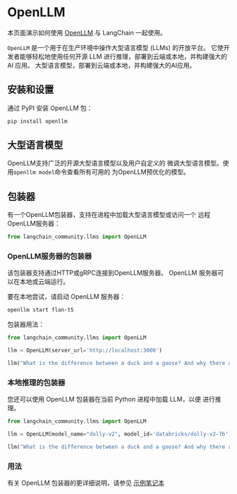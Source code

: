 # OpenLLM

本页面演示如何使用 [OpenLLM](https://github.com/bentoml/OpenLLM)
与 LangChain 一起使用。

`OpenLLM` 是一个用于在生产环境中操作大型语言模型 (LLMs) 的开放平台。
它使开发者能够轻松地使用任何开源 LLM 进行推理，部署到云端或本地，并构建强大的 AI 应用。
大型语言模型，部署到云端或本地，并构建强大的AI应用。

## 安装和设置

通过 PyPI 安装 OpenLLM 包：

```bash
pip install openllm
```

## 大型语言模型

OpenLLM支持广泛的开源大型语言模型以及用户自定义的
微调大型语言模型。使用`openllm model`命令查看所有可用的
为OpenLLM预优化的模型。

## 包装器

有一个OpenLLM包装器，支持在进程中加载大型语言模型或访问一个
远程OpenLLM服务器：

```python
from langchain_community.llms import OpenLLM
```

### OpenLLM服务器的包装器

该包装器支持通过HTTP或gRPC连接到OpenLLM服务器。
OpenLLM 服务器可以在本地或云端运行。

要在本地尝试，请启动 OpenLLM 服务器：

```bash
openllm start flan-t5
```

包装器用法：

```python
from langchain_community.llms import OpenLLM

llm = OpenLLM(server_url='http://localhost:3000')

llm("What is the difference between a duck and a goose? And why there are so many Goose in Canada?")
```

### 本地推理的包装器

您还可以使用 OpenLLM 包装器在当前 Python 进程中加载 LLM，以便
进行推理。

```python
from langchain_community.llms import OpenLLM

llm = OpenLLM(model_name="dolly-v2", model_id='databricks/dolly-v2-7b')

llm("What is the difference between a duck and a goose? And why there are so many Goose in Canada?")
```

### 用法

有关 OpenLLM 包装器的更详细说明，请参见
[示例笔记本](/docs/integrations/llms/openllm)
